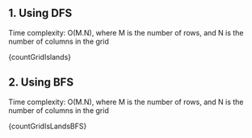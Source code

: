 

## 1. Using DFS

Time complexity: O(M.N), where M is the number of rows, and N is the number of columns in the grid

<MDXCodeBlock>{countGridIslands}</MDXCodeBlock>

## 2. Using BFS

Time complexity: O(M.N), where M is the number of rows, and N is the number of columns in the grid

<MDXCodeBlock>{countGridIsLandsBFS}</MDXCodeBlock>
